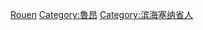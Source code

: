 {{Commons category|People of Rouen}}
[[Category:诺曼底大区各城市出身人物|Rouen]]
[[Category:魯昂|Category:魯昂]]
[[Category:滨海塞纳省人|Category:滨海塞纳省人]]